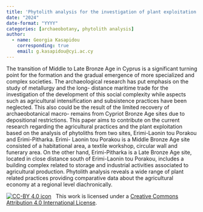 ```yaml
---
title: 'Phytolith analysis for the investigation of plant exploitation in Bronze Age Cyprus'
date: "2024"
date-format: "YYYY"
categories: [archaeobotany, phytolith analysis]
author: 
  - name: Georgia Kasapidou
    corresponding: true
    email: g.kasapidou@cyi.ac.cy
---
```


The transition of Middle to Late Bronze Age in Cyprus is a significant turning point for the formation and the gradual emergence of more specialized and complex societies. The archaeological research has put emphasis on the study of metallurgy and the long- distance maritime trade for the investigation of the development of this social complexity while aspects such as agricultural intensification and subsistence practices have been neglected. This also could be the result of the limited recovery of archaeobotanical macro- remains from Cypriot Bronze Age sites due to depositional restrictions. This paper aims to contribute on the current research regarding the agricultural practices and the plant exploitation based on the analysis of phytoliths from two sites, Erimi-Laonin tou Porakou and Erimi-Pitharka. Erimi- Laonin tou Porakou is a Middle Bronze Age site consisted of a habitational area, a textile workshop, circular wall and funerary area. On the other hand, Erimi-Pitharka is a Late Bronze Age site, located in close distance south of Erimi-Laonin tou Porakou, includes a building complex related to storage and industrial activities associated to agricultural production. Phytolith analysis reveals a wide range of plant related practices providing comparative data about the agricultural economy at a regional level diachronically.

[![CC-BY 4.0 icon](https://i.creativecommons.org/l/by/4.0/88x31.png)](http://creativecommons.org/licenses/by/4.0/)&nbsp;&nbsp; This work is licensed under a [Creative Commons Attribution 4.0 International License](https://creativecommons.org/licenses/by/4.0/). 
